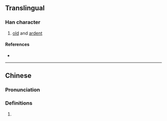 {{character info}}
==Translingual==

===Han character===
{{Han char|rn=86|rad=火|as=09|sn=13|four=|canj=VNF,XVNF|ids=⿱⿰𣧄刂灬}}

# [[old]] and [[ardent]]

====References====
* {{Han ref|kx=0678.140|dkj=19240|dj=1090.040|hdz=32222.030|uh=716D|ud=29037}}

----

==Chinese==
{{zh-forms}}

===Pronunciation===
{{zh-pron
|m=bāo,liè
|mc=y
|oc=y
|cat=
}}

===Definitions===
{{zh-hanzi}}

# {{rfdef|zh}}